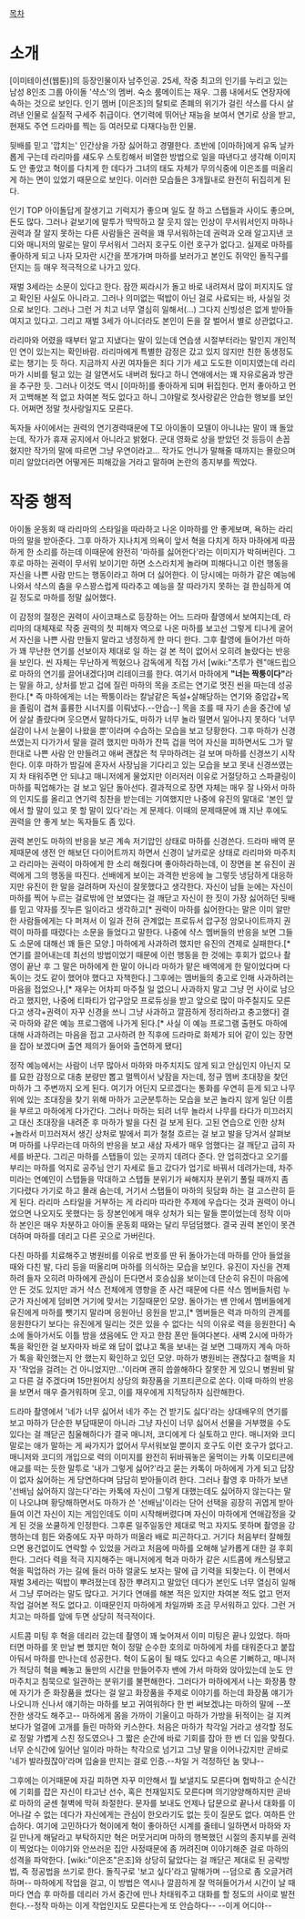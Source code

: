 [[목차]]

= 소개 =

[이미테이션(웹툰)]의 등장인물이자 남주인공. 25세, 작중 최고의 인기를 누리고 있는 남성 8인조 그룹 아이돌 '샥스'의 멤버. 숙소 룸메이트는 재우. 그룹 내에서도 연장자에 속하는 것으로 보인다. 인기 멤버 [이은조]의 탈퇴로 존폐의 위기가 걸린 샥스를 다시 살려낸 인물로 실질적 구세주 취급이다. 연기력에 뛰어난 재능을 보여서 연기로 상을 받고, 현재도 주연 드라마를 찍는 등 여러모로 다재다능한 인물.

뒷배를 믿고 '깝치는' 인간상을 가장 싫어하고 경멸한다. 초반에 [이마하]에게 유독 날카롭게 구는데 라리마를 섀도우 스토킹해서 비열한 방법으로 일을 따낸다고 생각해 이미지도 안 좋았고 혁이를 다치게 한 데다가 그녀의 태도 자체가 무의식중에 이은조를 떠올리게 하는 면이 있었기 때문으로 보인다. 이러한 모습들은 3개월내로 완전히 뒤집히게 된다.

인기 TOP 아이돌답게 잘생기고 기럭지가 좋으며 일도 잘 하고 스탭들과 사이도 좋으며, 돈도 많다. 그러나 겉보기에 말투가 딱딱하고 잘 웃지 않는 인상이 무서워서인지 마하나 권력과 잘 알지 못하는 다른 사람들은 권력을 꽤 무서워하는데 권력과 오래 알고지낸 코디와 매니저의 말로는 말이 무서워서 그러지 호구도 이런 호구가 없다고. 실제로 마하를 좋아하게 되고 나자 모자란 시간을 쪼개가며 마하를 보러가고 본인도 쥐약인 돌직구를 던지는 등 매우 적극적으로 나가고 있다.

재벌 3세라는 소문이 있다고 한다. 잠깐 찌라시가 돌고 바로 내려져서 많이 퍼지지도 않고 확인된 사실도 아니라고. 그러나 의미없는 떡밥이 아닌 걸로 사료되는 바, 사실일 것으로 보인다. 그러나 그런 거 치고 너무 열심히 일해서(...) 그다지 신빙성은 없게 받아들여지고 있다고. 그리고 재벌 3세가 아니더라도 본인이 돈을 잘 벌어서 별로 상관없다고.

라리마와 어렸을 때부터 알고 지냈다는 말이 있는데 연습생 시절부터라는 말인지 개인적인 연이 있는지는 확인바람. 라리마에게 특별한 감정은 갔고 있지 않지만 친한 동생정도로는 챙기는 듯 하다. 지금까지 사귄 여자들은 죄다 기가 세고 도도한 이미지였는데 라리마가 시비를 털고 있는 걸 알면서도 내버려 뒀다고 하니 연애에서는 꽤 자유로움과 방관을 추구한 듯. 그러나 이것도 역시 [이마하]를 좋아하게 되며 뒤집힌다. 먼저 좋아하고 먼저 고백해본 적 없고 차여본 적도 없다고 하니 그야말로 첫사랑같은 안습한 행보를 보인다. 어쩌면 정말 첫사랑일지도 모른다.

독자들 사이에서는 권력의 연기경력때문에 T모 아이돌이 모델이 아니냐는 말이 꽤 돌았는데, 작가가 휴재 공지에서 아니라고 밝혔다. 군대 영화로 상을 받았던 것 등등이 손꼽혔지만 작가의 말에 따르면 그냥 우연이라고... 작가도 언니가 말해줄 때까지는 몰랐으며 미리 알았더라면 어떻게든 피해갔을 거라고 말하며 논란의 종지부를 찍었다.

= 작중 행적 =

아이돌 운동회 때 라리마의 스타일을 따라하고 나온 이마하를 안 좋게보며, 욕하는 라리마의 말을 받아준다. 그후 마하가 지나치게 의욕이 앞서 혁을 다치게 하자 마하에게 따끔하게 한 소리를 하는데 이때문에 완전히 '마하를 싫어한다'라는 이미지가 박혀버린다. 그후로 마하는 권력이 무서워 보이기만 하면 소스라치게 놀라며 피해다니고 이런 행동을 자신을 나쁜 사람 만드는 행동이라고 하며 더 싫어한다. 이 당시에는 마하가 같은 예능에 나와서 샥스의 춤을 우스꽝스럽게 따라추고 예능을 잘 따라가지 못하는 걸 한심하게 여길 정도로 마하를 정말 싫어했다.

이 감정의 절정은 권력이 사이코패스로 등장하는 어느 드라마 촬영에서 보여지는데, 라리마의 대체재로 작중 권력의 첫 피해자 역으로 나온 마하를 보고선 그렇게 티나게 굴어서 자신을 나쁜 사람 만들지 말라고 냉정하게 한 마디 한다. 그후 촬영에 들어가선 마하가 꽤 무난한 연기를 선보이자 제대로 일 하는 걸 본 적이 없어서 오히려 놀랐다는 반응을 보인다. 씬 자체는 무난하게 찍혔으나 감독에게 직접 가서 [wiki:"츠루가 렌"애드립으로 마하의 연기를 끌어내겠다]며 리테이크를 한다. 여기서 마하에게 '''"너는 짝퉁이다"'''라는 말을 하고, 상처를 받고 겁에 질린 마하의 목을 조르는 연기로 멋진 씬을 따는데 성공한다.[* 즉 마하에게는 너는 짝퉁이라는 칼날같은 독설+살해당하는 연기와 중압감+목을 졸림이 겹쳐 훌륭한 시너지를 이뤄냈다.--안습--] 목을 조를 때 자기 손을 중간에 넣어 살살 졸랐다며 웃으면서 말하다가도, 마하가 너무 놀라 떨면서 일어나지 못하다 '너무 실감이 나서 눈물이 나왔을 뿐'이라며 수습하는 모습을 보고 당황한다. 그후 마하가 신경쓰였는지 다가가서 말을 걸려 했지만 마하가 잔뜩 겁을 먹어 자신을 피하면서도 그가 말한대로 나쁜 사람 안 만들려고 애써 괜찮은 척 무마하려는 걸 보며 마하를 신경쓰기 시작한다. 이후 마하가 밤길에 혼자서 사장님을 기다리고 있는 모습을 보고 못내 신경쓰였는지 차 태워주면 안 되냐고 매니저에게 물었지만 이러저러 이유로 거절당하고 스파클링이 마하를 픽업해가는 걸 보고 일단 돌아선다. 결과적으로 장면 자체는 매우 잘 나와서 마하의 인지도를 올리고 연기력 칭찬을 받는데는 기여했지만 나중에 유진의 말대로 '본인 앞에서 할 말이 있고 못 할 말이 있다'라는 게 문제다. 이때의 문제때문에 꽤 지난 후에도 권력을 안 좋게 보는 독자들도 좀 있다.

권력 본인도 마하의 반응을 보곤 계속 저기압인 상태로 마하를 신경쓴다. 드라마 배역 문제때문에 생전 안 해보던 다이어트까지 하면서 신경이 날카로운 상태로 라리마와 마주치고 라리마는 권력이 마하에게 한 소리 해줬다며 좋아하라하는데, 이 장면을 본 유진이 권력에게 그의 행동을 따진다. 선배에게 보이는 과격한 반응에 늘 그렇듯 냉담하게 대응하지만 유진이 한 말을 걸려하며 자신이 잘못했다고 생각한다. 자신이 남들 눈에는 자신이 마하를 찍어 누르는 걸로밖에 안 보였다는 걸 깨닫고 자신이 한 짓이 가장 싫어하던 뒷배를 믿고 약자를 짓누른 일이라고 생각하고[* 권력이 마하를 싫어한다는 말은 이미 알만한 사람들에게는 다 퍼져서 이 일과 전혀 관계없는 프로듀서 압구정 암모나이트까지 권력이 마하를 때렸다는 소문을 들었다고 말한다. 나중에 샥스 멤버들의 반응을 보면 그들도 소문에 대해선 꽤 들은 모양.] 마하에게 사과하려 했지만 유진의 견제로 실패한다.[* 연기를 끌어내는데 최선의 방법이었기 때문에 이런 행동을 한 것에는 후회가 없으나 촬영이 끝난 후 그 말은 마하에게 한 말이 아니라 마하가 맡은 배역에게 한 말이었다며 다독이는 것도 같이 했어야 했다고 자책한다.] 그후에는 멤버들의 충고로 인해 사과하려는 마음을 접었으나,[* 재우는 어차피 마주칠 일 없으니 사과하지 말고 그냥 먼 사이로 남으라고 했지만, 나중에 티파티가 압구암모 프로듀싱을 받고 앞으로 많이 마주칠지도 모른다고 생각+권력이 자꾸 신경을 쓰니 그냥 사과하고 깔끔하게 정리하라고 충고했다] 결국 마하와 같은 예능 프로그램에 나가게 된다.[* 사실 이 예능 프로그램 출현도 마하에 대해 사과하려는 마음을 접고 고사하려 한 직후에 드라마로 화제가 되어 같이 있는 장면을 잡아 보겠다며 출연 제의가 들어와 출연하게 됐다]

정작 예능에서는 사람이 너무 많아서 마하와 마주치지도 않게 되고 안심인지 아닌지 모를 묘한 감정으로 대충 분량만 뽑고 멀찍이서 낮잠을 자는데, 정규 멤버 초대장을 찾던 마하가 그 주변까지 오게 된다. 여기가 어딘지 모르겠다는 통화를 우연히 듣게 되고 나무 위에 있는 초대장을 찾기 위해 마하가 고군분투하는 모습을 보곤 놀라지 않게 일단 이름을 부르고 마하에게 다가간다. 그러나 마하는 되려 너무 놀라서 나무를 타다가 미끄러지고 대신 초대장을 내려준 후 마하가 발을 다친 걸 보게 된다. 고된 연습으로 인한 상처+놀라서 미끄러져서 생긴 상처로 발에서 피가 철철 흐르는 걸 보고 발을 당겨서 살펴보며 마하를 나무라는데 마하의 반응을 보고 새삼 자세가 매우 엄했다는 걸 깨닫고 급히 자세를 바꾼다. 그리곤 마하를 스탭들이 있는 곳까지 데려다 준다. 안 업히겠다고 오기를 부리는 마하를 억지로 공주님 안기 자세로 들고 갔다가 업기로 바꿔서 데려가는데, 차주미라는 연예인이 스탭들을 막대하고 스탭들 분위기가 싸해지자 분위기 풀릴 때까지 좀 기다렸다 가기로 하고 몰래 숨는데, 거기서 스탭들이 마하의 뒷담화 하는 걸 고스란히 듣게 된다. 라리마 스타일을 거부하는 게 라리마 따라한 주제에 우습다는 것과 권력이 아니었으면 나오지도 못했다는 등 장본인에게 매우 상처가 되는 말들 뿐이었는데 정작 이마하 본인은 매우 차분하고 아이돌 운동회 때와는 달리 무덤덤했다. 결국 권력 본인이 못견뎌하며 마하를 데리고 다른 곳으로 가버린다.

다친 마하를 치료해주고 병원비를 이유로 번호를 딴 뒤 돌아가는데 마하를 안아 들었을 때와 다친 발, 다리 등을 떠올리며 마하를 의식하는 모습을 보인다. 유진이 자신을 견제하려 들자 오히려 마하에게 관심이 든다면서 호승심을 보이는데 단순히 유진이 마음에 안 든 것도 있지만 과거 샥스 전체에게 영향을 준 사건 때문에 다른 샥스 멤버들처럼 누군가 자신에게 덤비면 거기에 맞서는 기질때문인 모양. 돌아가는 밴 안에서 멤버들에게 유진에게 마하를 뺏기지 말라며 응원아닌 응원을 받고,[* 멤버들은 력과 마하의 관계를 응원한다기 보다는 유진에게 밀리는 것은 있을 수 없다는 식의 이유로 력을 응원한다] 숙소에 돌아가서도 이틀 밤을 샜음에도 안 자고 한참 폰만 들여다본다. 새벽 2시에 마하가 톡을 확인한 걸 보자마자 바로 왜 답이 없냐고 톡을 보내는 걸 보면 그때까지 계속 마하가 톡을 확인했는지 안 했는지 확인하고 있던 모양. 마하가 병원비는 괜찮다고 철벽을 치자 '작업을 걸려는 건 아니었지만...'이라며 괜히 씁쓸해하다 잘못한 게 있으니 병원비 말고 다른 걸 주겠다며 15만원어치 상당의 화장품을 기프티콘으로 쏜다. 이때 마하의 반응을 보면서 매우 즐거워하며 웃고, 이를 재우에게 지적당하자 심란해한다.

드라마 촬영에서 '네가 너무 싫어서 네가 주는 건 받기도 싫다'라는 상대배우의 연기를 보고 마하가 단순한 부담때문이 아니라 그냥 자신이 너무 싫어서 선물을 거부했을 수도 있다는 걸 깨닫곤 침울해하다가 결국 매니저, 코디에게 다 실토하고 만다. 매니저와 코디 말로는 애가 말하는 게 싸가지가 없어서 무서워보일 뿐이지 호구도 이런 호구가 없다고. 매니저와 코디의 개입으로 력의 이미지를 완전히 뒤바꿔놓은 울먹이는 카톡 이모티콘에 애교를 떠는 듯한 말투로 '내가 그렇게 싫어?'라고 묻는 카톡이 마하에게 가게 되고 답장이 없자 싫어하는 게 당연하다며 담담히 받아들이려 한다. 그러나 촬영 후 마하가 보낸 '선배님 싫어하지 않는다'라는 카톡에 자신이 그렇게 대했는데도 싫어하지 않는다는 말이 나오냐며 황당해하면서도 마하가 쓴 '선배님'이라는 단어 선택을 굉장히 귀엽게 받아들여 이건 자신이 지는 게임인데도 이미 시작해버렸다며 자신이 마하에게 연애감정을 갖게 된 것을 쏘쿨하게 인정한다. 그후론 일주일동안 제대로 먹고 자지도 못하며 촬영을 강행하는데 힘든 와중에도 자꾸 마하가 떠올라 배로 피곤하다고. 거기다 처음부터 잘해줬으면 용건없이도 연락할 수 있었을 거라고 처음에 마하를 오해해 날카롭게 대한 걸 후회한다. 그러다 력을 적극 지지해주는 매니저에게 혁과 마하가 같은 시트콤에 캐스팅됐고 혁을 픽업하러 가는 길에 들러 마하 얼굴도 보자는 말에 급 기력을 되찾는다. 이 편에서 재벌 3세라는 떡밥이 뿌려졌는데 잠깐 뿌려지고 말았던 데다가 본인도 너무 열심히 일해서 그냥 루머라는 말도 많다고. 거기다 연애를 해본 적은 있지만 차여본 적도 없고 먼저 작업 걸어본 적도 없다고. 이때문인지 마하에게 차일까봐 조금 무서워하고 있다. 그런 거 치고는 마하를 앞에 두면 상당히 적극적이다.

시트콤 미팅 후 혁을 데리러 갔는데 촬영이 꽤 늦어져서 이미 미팅은 끝나 있었다. 하마터면 마하를 못 만날 뻔 했지만 혁이 정말 순수한 호의로 마하에게 차를 태워준다고 붙잡아둬서 마하를 만나는데 성공한다. 혁이 도움이 될 때도 있다고 속으론 기뻐하고, 매니저가 적당히 혁을 빼놓고 둘만의 시간을 만들어주자 밴에 가서 마하와 앉아있는데 눈도 안 마주치고 침묵으로 일관하는 분위기를 불편해한다. 그러다가 마하에게서 나는 화장품 향에 자기가 준 화장품을 썼다는 걸 알고 화장품을 주제로 이야기를 하는데 화장품 얘기가 나오니까 신나서 얘기하는 마하를 보고 귀여워하다 한 번 써보겠냐는 마하의 말에 --쪼잔한 생각도 해주고-- 마하에게 몸을 가까이 기울이고 마하가 가방을 뒤적이는 걸 지켜보다가 얼결에 고개를 들린 마하와 키스한다. 처음은 마하가 착각일 거라고 생각할 정도로 정말 가볍게 스친 정도였으나 그 짧은 순간에 바로 기회를 잡아 한 번 더 입을 맞췄다. 너무 순식간에 일어난 일이라 마하는 착각으로 넘기고 그냥 말을 이어나갔지만 곧바로 '네가 발라줬잖아'라며 입술을 만지는 걸로 인증.--차일 거 걱정하던 놈 맞냐--

그후에는 이거때문에 자길 피하면 자꾸 미안해서 뭘 보낼지도 모른다며 협박하고 순식간에 기회를 잡은 자신이 타고난 선수, 혹은 천재일지도 모른다며 의기양양해하지만 곧바로 마하의 굳센 철벽에 막혀 좌절한다. 문자를 보내도 언제나 답문으로 끝나서 대화를 이어나갈 수 없는 데다가 자신에게는 관심이 한오라기도 없는 듯이 질문도 없다. 여하튼 안습하다. 여기에 고민하다가 혁이에게 혁이 좋아하던 시계를 줄테니 일하면서 마하와 자길 만나게 해달라고 부탁하지만 혁은 머뭇거리며 마하의 행복했던 시절의 종지부를 권력이 찍었다는 이야기와 안쓰러운 집안 사정때문에 좀 꺼려진며 이야기해준 걸로 마하의 성격을 파악한다. [wiki:"이은조"은조]와 상당히 닮았다는 걸 깨닫곤 제대로 된 공략방법, 즉 정공법을 쓰기로 한다. 돌직구로 '보고 싶다'라고 말해가며 --덤으로 좀 오글거려하며-- 마하에게 작업을 걸고, 이 방법은 역시나 깔끔하게 잘 먹혀들어가서 시간이 날 때마다 연습 후 마하를 데리러 가서 중간에 만나 차태워주고 대화를 할 정도의 사이로 발전한다.--정작 마하는 이게 작업인지도 모른다는게 또 안습하다-- --이게 어디야--
